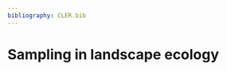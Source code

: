 ```yaml
---
bibliography: CLER.bib
---
```


<!-- Person responsible: Bosch -->

# Sampling in landscape ecology {#sec-sampling}

<!-- https://doi.org/10.1007/s40823-020-00059-4 -->
